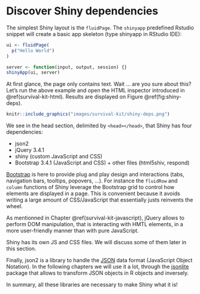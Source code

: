 # Discover Shiny dependencies {#shiny-dependencies}
The simplest Shiny layout is the `fluidPage`. The `shinyapp` predefined Rstudio snippet will create a basic app skeleton (type shinyapp in RStudio IDE):

```r
ui <- fluidPage(
  p("Hello World")
)

server <- function(input, output, session) {}
shinyApp(ui, server)
```

At first glance, the page only contains text. Wait ... are you sure about this? Let's run the above example and open the HTML inspector introduced in \@ref(survival-kit-html). Results are displayed on Figure \@ref(fig:shiny-deps).

```r
knitr::include_graphics("images/survival-kit/shiny-deps.png")
```

We see in the head section, delimited by `<head></head>`, that Shiny has four dependencies:

- json2
- jQuery 3.4.1
- shiny (custom JavaScript and CSS)
- Bootstrap 3.4.1 (JavaScript and CSS) + other files (html5shiv, respond)

[Bootstrap](https://getbootstrap.com) is here to provide plug and play design and interactions (tabs, navigation bars, tooltips, popovers, ...). For instance the `fluidRow` and `column` functions of Shiny leverage the Bootstrap grid to control how elements are displayed in a page. This is convenient because it avoids writing a large amount of CSS/JavaScript that essentially justs reinvents the wheel. 

As mentionned in Chapter \@ref(survival-kit-javascript), jQuery allows to perform DOM manipulation, that is interacting with HMTL elements, in a more user-friendly manner than with pure JavaScript.

Shiny has its own JS and CSS files. We will discuss some of them later in this section.

Finally, json2 is a library to handle the [JSON](https://www.json.org/json-en.html) data format (JavaScript Object Notation). In the following chapters we will use it a lot, through the [jsonlite](https://cran.r-project.org/web/packages/jsonlite/index.html) package that allows to transform JSON objects in R objects and inversely. 

In summary, all these libraries are necessary to make Shiny what it is! 